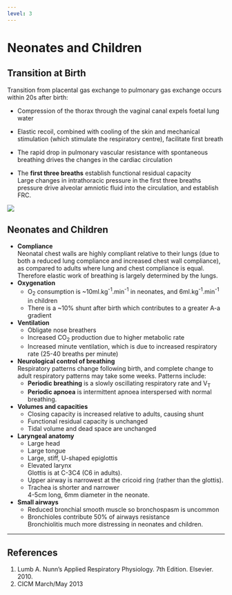 ```yaml
---
level: 3
---
```


# Neonates and Children

## Transition at Birth

Transition from placental gas exchange to pulmonary gas exchange occurs within 20s after birth:

* Compression of the thorax through the vaginal canal expels foetal lung water
* Elastic recoil, combined with cooling of the skin and mechanical stimulation (which stimulate the respiratory centre), facilitate first breath

* The rapid drop in pulmonary vascular resistance with spontaneous breathing drives the changes in the cardiac circulation

* The **first three breaths** establish functional residual capacity\
Large changes in intrathoracic pressure in the first three breaths pressure drive alveolar amniotic fluid into the circulation, and establish FRC.

<img src="resources/First-Breath.svg">


## Neonates and Children

* **Compliance**\
Neonatal chest walls are highly compliant relative to their lungs (due to both a reduced lung compliance and increased chest wall compliance), as compared to adults where lung and chest compliance is equal. Therefore elastic work of breathing is largely determined by the lungs.
* **Oxygenation**
    * O~2~ consumption is ~10ml.kg^-1^.min^-1^ in neonates, and 6ml.kg^-1^.min^-1^ in children
    * There is a ~10% shunt after birth which contributes to a greater A-a gradient
* **Ventilation**
    * Obligate nose breathers
    * Increased CO~2~ production due to higher metabolic rate
    * Increased minute ventilation, which is due to increased respiratory rate (25-40 breaths per minute)
* **Neurological control of breathing**\
Respiratory patterns change following birth, and complete change to adult respiratory patterns may take some weeks. Patterns include:
    * **Periodic breathing** is a slowly oscillating respiratory rate and V~T~
    * **Periodic apnoea** is intermittent apnoea interspersed with normal breathing.
* **Volumes and capacities**
    * Closing capacity is increased relative to adults, causing shunt
    * Functional residual capacity is unchanged
    * Tidal volume and dead space are unchanged
* **Laryngeal anatomy**
    * Large head
    * Large tongue
    * Large, stiff, U-shaped epiglottis
    * Elevated larynx\
    Glottis is at C-3C4 (C6 in adults).
    * Upper airway is narrowest at the cricoid ring (rather than the glottis).
    * Trachea is shorter and narrower\
    4-5cm long, 6mm diameter in the neonate.
* **Small airways**\
    * Reduced bronchial smooth muscle so bronchospasm is uncommon
    * Bronchioles contribute 50% of airways resistance\
    Bronchiolitis much more distressing in neonates and children.

---

## References

1. Lumb A. Nunn's Applied Respiratory Physiology. 7th Edition. Elsevier. 2010.
2. CICM March/May 2013
